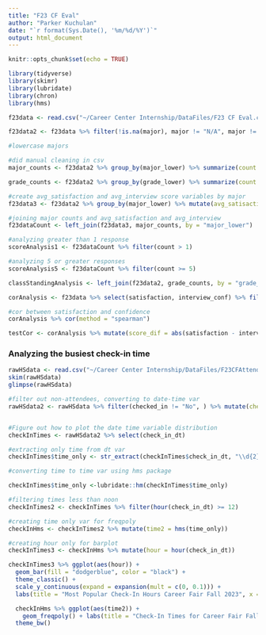 ---
title: "F23 CF Eval"
author: "Parker Kuchulan"
date: "`r format(Sys.Date(), '%m/%d/%Y')`"
output: html_document
---

```{r setup, include=FALSE}
knitr::opts_chunk$set(echo = TRUE)
```

```{r Packages}
library(tidyverse)
library(skimr)
library(lubridate)
library(chron)
library(hms)
```

```{r importing data}
f23data <- read.csv("~/Career Center Internship/DataFiles/F23 CF Eval.csv")
```

```{r cleaning NA's and empties, lowercase major}
f23data2 <- f23data %>% filter(!is.na(major), major != "N/A", major != "NA", major != "") %>% mutate(major_lower = trimws(tolower(major)), grade_lower = trimws(tolower(class_standing))) %>% filter(major_lower != "college student affairs leadership")

#lowercase majors
```

```{r major tallys}
#did manual cleaning in csv
major_counts <- f23data2 %>% group_by(major_lower) %>% summarize(count = n())
```

```{r class standing tally}
grade_counts <- f23data2 %>% group_by(grade_lower) %>% summarize(count = n())
```


```{r analyzing satisfaction an interview conf}
#create avg_satisfaction and avg_interview score variables by major 
f23data3 <- f23data2 %>% group_by(major_lower) %>% mutate(avg_satisaction = round(mean(satisfaction), 2), avg_interview = round(mean(interview_conf), 2)) %>% select(major_lower, avg_satisaction, avg_interview) %>% unique()

#joining major counts and avg_satisfaction and avg_interview
f23dataCount <- left_join(f23data3, major_counts, by = "major_lower")

#analyzing greater than 1 response
scoreAnalysis1 <- f23dataCount %>% filter(count > 1)

#analyzing 5 or greater responses
scoreAnalysis5 <- f23dataCount %>% filter(count >= 5)
```

```{r class standing scores analysis}
classStandingAnalysis <- left_join(f23data2, grade_counts, by = "grade_lower") %>% group_by(grade_lower) %>% mutate(avg_satisaction = round(mean(satisfaction), 2), avg_interview = round(mean(interview_conf), 2)) %>% select(grade_lower, count, avg_satisaction, avg_interview) %>% unique()
```


```{r analyzing correlation between satisfaction and confidence}
corAnalysis <- f23data %>% select(satisfaction, interview_conf) %>% filter(!is.na(satisfaction), !is.na(interview_conf))

#cor between satisfaction and confidence
corAnalysis %>% cor(method = "spearman")

testCor <- corAnalysis %>% mutate(score_dif = abs(satisfaction - interview_conf)) %>% filter(score_dif > 1)
```

### Analyzing the busiest check-in time
```{r importing}
rawHSdata <- read.csv("~/Career Center Internship/DataFiles/F23CFAttendeesHSraw.csv")
skim(rawHSdata)
glimpse(rawHSdata)
```

```{r cleaning dt var}
#filter out non-attendees, converting to date-time var
rawHSdata2 <- rawHSdata %>% filter(checked_in != "No", ) %>% mutate(check_in_dt = mdy_hm(trimws(checked_in)))


#Figure out how to plot the date time variable distribution
checkInTimes <- rawHSdata2 %>% select(check_in_dt)

#extracting only time from dt var
checkInTimes$time_only <- str_extract(checkInTimes$check_in_dt, "\\d{2}:\\d{2}")

#converting time to time var using hms package

checkInTimes$time_only <-lubridate::hm(checkInTimes$time_only) 

#filtering times less than noon
checkInTimes2 <- checkInTimes %>% filter(hour(check_in_dt) >= 12)

#creating time only var for freqpoly
checkInHms <- checkInTimes2 %>% mutate(time2 = hms(time_only))

#creating hour only for barplot
checkInTimes3 <- checkInHms %>% mutate(hour = hour(check_in_dt))
```

```{r Bar chart for most popular check-in hours}
checkInTimes3 %>% ggplot(aes(hour)) + 
  geom_bar(fill = "dodgerblue", color = "black") + 
  theme_classic() +
  scale_y_continuous(expand = expansion(mult = c(0, 0.1))) +
  labs(title = "Most Popular Check-In Hours Career Fair Fall 2023", x = "Hour", y = "Frequency", caption = "Data Source: F23CFSurvey")
```

```{r frequency of check-ins of all times}
  checkInHms %>% ggplot(aes(time2)) +
    geom_freqpoly() + labs(title = "Check-In Times for Career Fair Fall 2023", x = "Time of Check-In (24hr)", y = "Total # of Check-Ins", caption = "Data Source: F23CFSurvey") +
  theme_bw()
```









